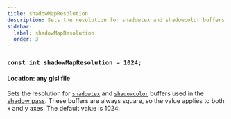 ```yaml
---
title: shadowMapResolution
description: Sets the resolution for shadowtex and shadowcolor buffers.
sidebar:
  label: shadowMapResolution
  order: 3
---
```


### `const int shadowMapResolution = 1024;`

#### Location: any glsl file

Sets the resolution for [`shadowtex`](/reference/buffers/shadowtex) and [`shadowcolor`](/reference/buffers/shadowcolor) buffers used in the [shadow pass](/reference/programs/shadow). These buffers are always square, so the value applies to both x and y axes. The default value is 1024.
